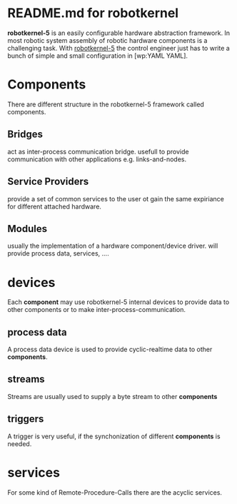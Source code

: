 = README.md for robotkernel =

'''robotkernel-5''' is an easily configurable hardware abstraction framework. In most robotic system assembly of robotic hardware components is a challenging task. With [[robotkernel-5|robotkernel-5]] the control engineer just has to write a bunch of simple and small configuration in [wp:YAML YAML].

= Components =

There are different structure in the robotkernel-5 framework called components.

== Bridges ==

act as inter-process communication bridge. usefull to provide communication with other applications e.g. links-and-nodes.

== Service Providers ==

provide a set of common services to the user ot gain the same expiriance for different attached hardware.

== Modules ==

usually the implementation of a hardware component/device driver. will provide process data, services, ....

= devices =

Each '''component''' may use robotkernel-5 internal devices to provide data to other components or to make inter-process-communication.

== process data ==

A process data device is used to provide cyclic-realtime data to other '''components'''.

== streams ==

Streams are usually used to supply a byte stream to other '''components'''

== triggers ==

A trigger is very useful, if the synchonization of different '''components''' is needed.

= services =

For some kind of Remote-Procedure-Calls there are the acyclic services.

